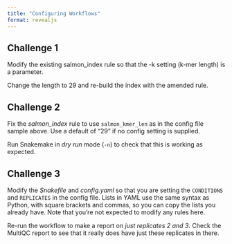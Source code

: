 ```yaml
---
title: "Configuring Workflows"
format: revealjs
---
```


## Challenge 1

Modify the existing salmon_index rule so that the -k setting (k-mer length) is a parameter.

Change the length to 29 and re-build the index with the amended rule.

## Challenge 2

Fix the *salmon_index* rule to use `salmon_kmer_len` as in the config file sample above. Use a default of "29" if no config setting is supplied.

Run Snakemake in *dry run* mode (`-n`) to check that this is working as expected.

## Challenge 3

Modify the *Snakefile* and *config.yaml* so that you are setting the `CONDITIONS` and `REPLICATES` in the config file. Lists in YAML use the same syntax as Python, with square brackets and commas, so you can copy the lists you already have. Note that you’re not expected to modify any rules here.

Re-run the workflow to make a report on *just replicates 2 and 3*. Check the MultiQC report to see that it really does have just these replicates in there.
